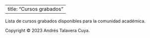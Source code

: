 
---
  title: "Cursos grabados"
---

Lista de cursos grabados disponibles para la comunidad académica.

<footer>
  Copyright © 2023 Andrés Talavera Cuya.
</footer>  